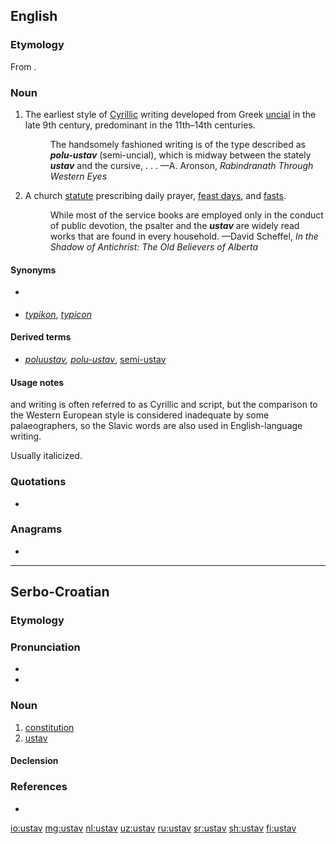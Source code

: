 {{also|ústav}}
==English==
{{wikipedia|Uncial script|mul=Typikon}}

===Etymology===
From {{etyl|cu|en}} {{m|cu|оуставъ||tr=ustavŭ}}.

===Noun===
{{en-noun}}

# {{lb|en|palaeography}} The earliest style of [[Cyrillic]] writing developed from Greek [[uncial]] in the late 9th century, predominant in the 11th–14th centuries.
#: The handsomely fashioned writing is of the type described as '''''polu-ustav''''' (semi-uncial), which is midway between the stately '''''ustav''''' and the cursive, . . . —A. Aronson, ''Rabindranath Through Western Eyes''
# {{lb|en|Eastern Orthodoxy}} A church [[statute]] prescribing daily prayer, [[feast day]]s, and [[fast]]s.
#: While most of the service books are employed only in the conduct of public devotion, the psalter and the '''''ustav''''' are widely read works that are found in every household. —David Scheffel, ''In the Shadow of Antichrist: The Old Believers of Alberta''

====Synonyms====
* {{sense|palaeography}} {{l|en|uncial}}
* {{sense|Eastern Orthodoxy}} ''[[typikon]]'', ''[[typicon]]''

====Derived terms====
* {{sense|palaeography}} ''[[poluustav]], [[polu-ustav]]'', [[semi-ustav]]

====Usage notes====
{{term||Ustav}} and {{term|poluustav}} writing is often referred to as Cyrillic {{term|uncial}} and {{term|semi-uncial}} script, but the comparison to the Western European style is considered inadequate by some palaeographers, so the Slavic words are also used in English-language writing.

Usually italicized.

===Quotations===
* {{seeCites}}

===Anagrams===
* {{l|en|vatus}}

----

==Serbo-Croatian==

===Etymology===
{{prefix|u|stav|lang=sh}}

===Pronunciation===
* {{IPA|/ûstaːʋ/|lang=sh}}
* {{hyphenation|u|stav|lang=sh}}

===Noun===
{{sh-noun|g=m|head=ȕstāv|r|у̏ста̄в}}

# [[constitution]]
# [[#English|ustav]]

====Declension====
{{sh-decl-noun
|ustav|ustavi
|ustava|ustava
|ustavu|ustavima
|ustav|ustave
|ustave|ustavi
|ustavu|ustavima
|ustavom|ustavima
}}

===References===
* {{R:sh:HJP|f19gXRh%2B}}

[[io:ustav]]
[[mg:ustav]]
[[nl:ustav]]
[[uz:ustav]]
[[ru:ustav]]
[[sr:ustav]]
[[sh:ustav]]
[[fi:ustav]]